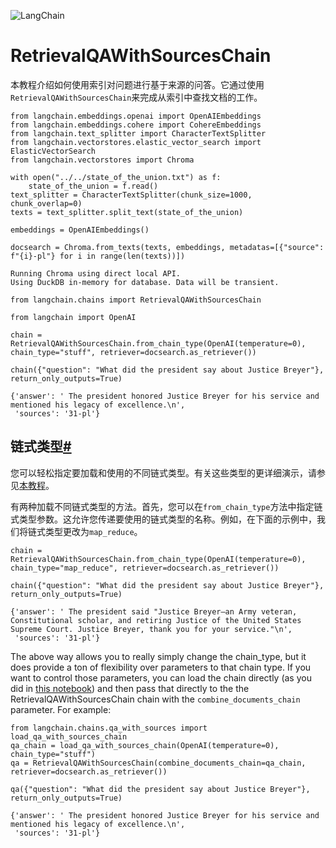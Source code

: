 

<Head>
  <script>
    {
      `(function() {
         var _hmt = _hmt || [];
(function() {
  var hm = document.createElement("script");
  hm.src = "https://hm.baidu.com/hm.js?e60fb290e204e04c5cb6f79b0ac1e697";
  var s = document.getElementsByTagName("script")[0]; 
  s.parentNode.insertBefore(hm, s);
})();
       })();`
    }
  </script>
</Head>

![LangChain](https://pica.zhimg.com/50/v2-56e8bbb52aa271012541c1fe1ceb11a2_r.gif)




RetrievalQAWithSourcesChain
===============


本教程介绍如何使用索引对问题进行基于来源的问答。它通过使用`RetrievalQAWithSourcesChain`来完成从索引中查找文档的工作。

```
from langchain.embeddings.openai import OpenAIEmbeddings
from langchain.embeddings.cohere import CohereEmbeddings
from langchain.text_splitter import CharacterTextSplitter
from langchain.vectorstores.elastic_vector_search import ElasticVectorSearch
from langchain.vectorstores import Chroma

```

```
with open("../../state_of_the_union.txt") as f:
    state_of_the_union = f.read()
text_splitter = CharacterTextSplitter(chunk_size=1000, chunk_overlap=0)
texts = text_splitter.split_text(state_of_the_union)

embeddings = OpenAIEmbeddings()

```

```
docsearch = Chroma.from_texts(texts, embeddings, metadatas=[{"source": f"{i}-pl"} for i in range(len(texts))])

```

```
Running Chroma using direct local API.
Using DuckDB in-memory for database. Data will be transient.

```

```
from langchain.chains import RetrievalQAWithSourcesChain

```

```
from langchain import OpenAI

chain = RetrievalQAWithSourcesChain.from_chain_type(OpenAI(temperature=0), chain_type="stuff", retriever=docsearch.as_retriever())

```

```
chain({"question": "What did the president say about Justice Breyer"}, return_only_outputs=True)

```

```
{'answer': ' The president honored Justice Breyer for his service and mentioned his legacy of excellence.\n',
 'sources': '31-pl'}

```

链式类型[#](#chain-type "此标题的永久链接")
-------------------------------

您可以轻松指定要加载和使用的不同链式类型。有关这些类型的更详细演示，请参见[本教程](qa_with_sources)。

有两种加载不同链式类型的方法。首先，您可以在`from_chain_type`方法中指定链式类型参数。这允许您传递要使用的链式类型的名称。例如，在下面的示例中，我们将链式类型更改为`map_reduce`。

```
chain = RetrievalQAWithSourcesChain.from_chain_type(OpenAI(temperature=0), chain_type="map_reduce", retriever=docsearch.as_retriever())

```

```
chain({"question": "What did the president say about Justice Breyer"}, return_only_outputs=True)

```

```
{'answer': ' The president said "Justice Breyer—an Army veteran, Constitutional scholar, and retiring Justice of the United States Supreme Court. Justice Breyer, thank you for your service."\n',
 'sources': '31-pl'}

```

The above way allows you to really simply change the chain_type, but it does provide a ton of flexibility over parameters to that chain type. If you want to control those parameters, you can load the chain directly (as you did in [this notebook](qa_with_sources)) and then pass that directly to the the RetrievalQAWithSourcesChain chain with the `combine_documents_chain` parameter. For example:

```
from langchain.chains.qa_with_sources import load_qa_with_sources_chain
qa_chain = load_qa_with_sources_chain(OpenAI(temperature=0), chain_type="stuff")
qa = RetrievalQAWithSourcesChain(combine_documents_chain=qa_chain, retriever=docsearch.as_retriever())

```

```
qa({"question": "What did the president say about Justice Breyer"}, return_only_outputs=True)

```

```
{'answer': ' The president honored Justice Breyer for his service and mentioned his legacy of excellence.\n',
 'sources': '31-pl'}

```

